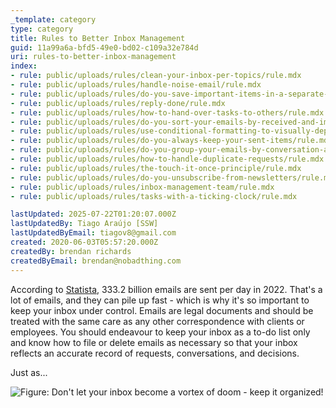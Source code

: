 ```yaml
---
_template: category
type: category
title: Rules to Better Inbox Management
guid: 11a99a6a-bfd5-49e0-bd02-c109a32e784d
uri: rules-to-better-inbox-management
index:
- rule: public/uploads/rules/clean-your-inbox-per-topics/rule.mdx
- rule: public/uploads/rules/handle-noise-email/rule.mdx
- rule: public/uploads/rules/do-you-save-important-items-in-a-separate-folder/rule.mdx
- rule: public/uploads/rules/reply-done/rule.mdx
- rule: public/uploads/rules/how-to-hand-over-tasks-to-others/rule.mdx
- rule: public/uploads/rules/do-you-sort-your-emails-by-received-and-important/rule.mdx
- rule: public/uploads/rules/use-conditional-formatting-to-visually-deprioritize-emails/rule.mdx
- rule: public/uploads/rules/do-you-always-keep-your-sent-items/rule.mdx
- rule: public/uploads/rules/do-you-group-your-emails-by-conversation-and-date/rule.mdx
- rule: public/uploads/rules/how-to-handle-duplicate-requests/rule.mdx
- rule: public/uploads/rules/the-touch-it-once-principle/rule.mdx
- rule: public/uploads/rules/do-you-unsubscribe-from-newsletters/rule.mdx
- rule: public/uploads/rules/inbox-management-team/rule.mdx
- rule: public/uploads/rules/tasks-with-a-ticking-clock/rule.mdx

lastUpdated: 2025-07-22T01:20:07.000Z
lastUpdatedBy: Tiago Araújo [SSW]
lastUpdatedByEmail: tiagov8@gmail.com
created: 2020-06-03T05:57:20.000Z
createdBy: brendan richards
createdByEmail: brendan@nobadthing.com
---
```


According to [Statista](https://www.statista.com/statistics/456500/daily-number-of-e-mails-worldwide/), 333.2 billion emails are sent per day in 2022. That's a lot of emails, and they can pile up fast - which is why it's so important to keep your inbox under control. Emails are legal documents and should be treated with the same care as any other correspondence with clients or employees. You should endeavour to keep your inbox as a to-do list only and know how to file or delete emails as necessary so that your inbox reflects an accurate record of requests, conversations, and decisions.

Just as...

![Figure: Don't let your inbox become a vortex of doom - keep it organized!](rules-to-better-inbox-management.png)
